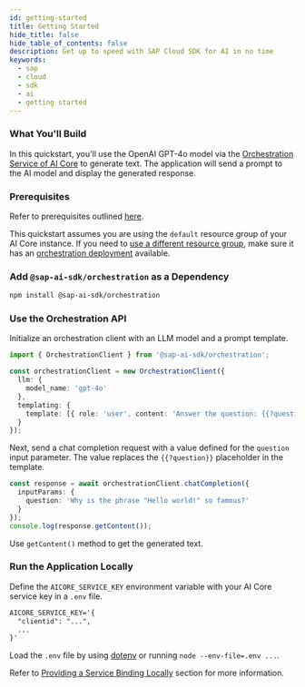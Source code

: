 ```yaml
---
id: getting-started
title: Getting Started
hide_title: false
hide_table_of_contents: false
description: Get up to speed with SAP Cloud SDK for AI in no time
keywords:
  - sap
  - cloud
  - sdk
  - ai
  - getting started
---
```


### What You'll Build

In this quickstart, you'll use the OpenAI GPT-4o model via the [Orchestration Service of AI Core](https://help.sap.com/docs/sap-ai-core/sap-ai-core-service-guide/orchestration) to generate text.
The application will send a prompt to the AI model and display the generated response.

### Prerequisites

Refer to prerequisites outlined [here](./overview-cloud-sdk-for-ai-js#prerequisites).

This quickstart assumes you are using the `default` resource group of your AI Core instance.
If you need to [use a different resource group](orchestration/chat-completion#custom-resource-group), make sure it has an [orchestration deployment](https://help.sap.com/docs/sap-ai-core/sap-ai-core-service-guide/create-deployment-for-orchestration) available.

### Add `@sap-ai-sdk/orchestration` as a Dependency

```bash
npm install @sap-ai-sdk/orchestration
```

### Use the Orchestration API

Initialize an orchestration client with an LLM model and a prompt template.

```ts
import { OrchestrationClient } from '@sap-ai-sdk/orchestration';

const orchestrationClient = new OrchestrationClient({
  llm: {
    model_name: 'gpt-4o'
  },
  templating: {
    template: [{ role: 'user', content: 'Answer the question: {{?question}}' }]
  }
});
```

Next, send a chat completion request with a value defined for the `question` input parameter.
The value replaces the `{{?question}}` placeholder in the template.

```ts
const response = await orchestrationClient.chatCompletion({
  inputParams: {
    question: 'Why is the phrase "Hello world!" so famous?'
  }
});
console.log(response.getContent());
```

Use `getContent()` method to get the generated text.

### Run the Application Locally

Define the `AICORE_SERVICE_KEY` environment variable with your AI Core service key in a `.env` file.

```txt
AICORE_SERVICE_KEY='{
  "clientid": "...",
  ...
}'
```

Load the `.env` file by using [dotenv](https://www.npmjs.com/package/dotenv) or running `node --env-file=.env ...`.

Refer to [Providing a Service Binding Locally](connecting-to-ai-core#providing-a-service-binding-locally) section for more information.
